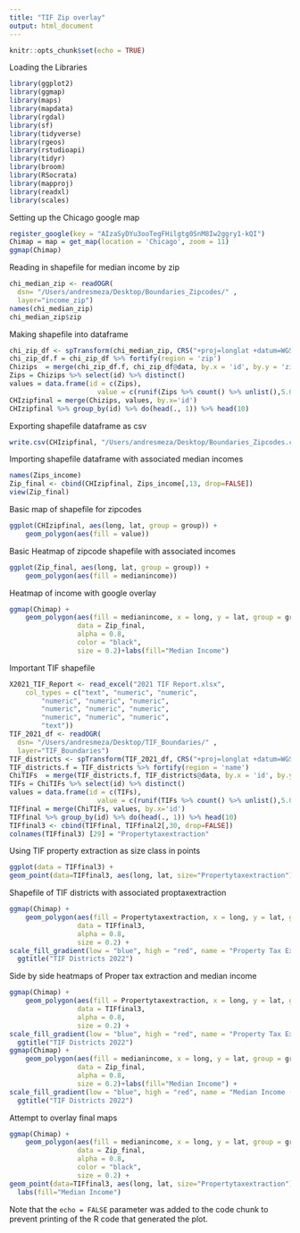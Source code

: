 ```yaml
---
title: "TIF Zip overlay"
output: html_document
---
```


```r
knitr::opts_chunk$set(echo = TRUE)
```

Loading the Libraries
```r
library(ggplot2)
library(ggmap)
library(maps)
library(mapdata)
library(rgdal)
library(sf)
library(tidyverse)
library(rgeos)
library(rstudioapi)
library(tidyr)
library(broom)
library(RSocrata)
library(mapproj)
library(readxl)
library(scales)
```

Setting up the Chicago google map
```r
register_google(key = "AIzaSyDYu3ooTegFHilgtg0SnM8Iw2ggry1-kQI")
Chimap = map = get_map(location = 'Chicago', zoom = 11)
ggmap(Chimap)
```


Reading in shapefile for median income by zip
```r
chi_median_zip <- readOGR( 
  dsn= "/Users/andresmeza/Desktop/Boundaries_Zipcodes/" , 
  layer="income_zip")
names(chi_median_zip)
chi_median_zip$zip
```

Making shapefile into dataframe
```r
chi_zip_df <- spTransform(chi_median_zip, CRS("+proj=longlat +datum=WGS84"))
chi_zip_df.f = chi_zip_df %>% fortify(region = 'zip')
Chizips  = merge(chi_zip_df.f, chi_zip_df@data, by.x = 'id', by.y = 'zip')
Zips = Chizips %>% select(id) %>% distinct()
values = data.frame(id = c(Zips),
                      value = c(runif(Zips %>% count() %>% unlist(),5.0, 25.0)))
CHIzipfinal = merge(Chizips, values, by.x='id')
CHIzipfinal %>% group_by(id) %>% do(head(., 1)) %>% head(10)
```

Exporting shapefile dataframe as csv
```r
write.csv(CHIzipfinal, "/Users/andresmeza/Desktop/Boundaries_Zipcodes.csv")
```

Importing shapefile dataframe with associated median incomes
```r
names(Zips_income)
Zip_final <- cbind(CHIzipfinal, Zips_income[,13, drop=FALSE])
view(Zip_final)
```

Basic map of shapefile for zipcodes
```r
ggplot(CHIzipfinal, aes(long, lat, group = group)) +
    geom_polygon(aes(fill = value))
```

Basic Heatmap of zipcode shapefile with associated incomes
```r
ggplot(Zip_final, aes(long, lat, group = group)) +
    geom_polygon(aes(fill = medianincome))
```

Heatmap of income with google overlay
```r
ggmap(Chimap) +
    geom_polygon(aes(fill = medianincome, x = long, y = lat, group = group),
                 data = Zip_final,
                 alpha = 0.8,
                 color = "black",
                 size = 0.2)+labs(fill="Median Income")
```

Important TIF shapefile
```r
X2021_TIF_Report <- read_excel("2021 TIF Report.xlsx", 
    col_types = c("text", "numeric", "numeric", 
        "numeric", "numeric", "numeric", 
        "numeric", "numeric", "numeric", 
        "numeric", "numeric", "numeric", 
        "text"))
TIF_2021_df <- readOGR( 
  dsn= "/Users/andresmeza/Desktop/TIF_Boundaries/" , 
  layer="TIF_Boundaries")
TIF_districts <- spTransform(TIF_2021_df, CRS("+proj=longlat +datum=WGS84"))
TIF_districts.f = TIF_districts %>% fortify(region = 'name')
ChiTIFs  = merge(TIF_districts.f, TIF_districts@data, by.x = 'id', by.y = 'name')
TIFs = ChiTIFs %>% select(id) %>% distinct()
values = data.frame(id = c(TIFs),
                      value = c(runif(TIFs %>% count() %>% unlist(),5.0, 25.0)))
TIFfinal = merge(ChiTIFs, values, by.x='id')
TIFfinal %>% group_by(id) %>% do(head(., 1)) %>% head(10)
TIFfinal3 <- cbind(TIFfinal, TIFfinal2[,30, drop=FALSE])
colnames(TIFfinal3) [29] = "Propertytaxextraction"
```

Using TIF property extraction as size class in points
```r
ggplot(data = TIFfinal3) + 
geom_point(data=TIFfinal3, aes(long, lat, size="Propertytaxextraction"), inherit.aes = FALSE, alpha = 0.5, size = 0.5,color="red") + coord_equal()
```

Shapefile of TIF districts with associated proptaxextraction
```r
ggmap(Chimap) +
    geom_polygon(aes(fill = Propertytaxextraction, x = long, y = lat, group = group),
                 data = TIFfinal3,
                 alpha = 0.8,
                 size = 0.2) +
scale_fill_gradient(low = "blue", high = "red", name = "Property Tax Extraction", labels = comma) + 
  ggtitle("TIF Districts 2022") 
```
Side by side heatmaps of Proper tax extraction and median income
```r
ggmap(Chimap) +
    geom_polygon(aes(fill = Propertytaxextraction, x = long, y = lat, group = group),
                 data = TIFfinal3,
                 alpha = 0.8,
                 size = 0.2) +
scale_fill_gradient(low = "blue", high = "red", name = "Property Tax Extraction ($)", labels = comma) + 
  ggtitle("TIF Districts 2022") 
ggmap(Chimap) +
    geom_polygon(aes(fill = medianincome, x = long, y = lat, group = group),
                 data = Zip_final,
                 alpha = 0.8,
                 size = 0.2)+labs(fill="Median Income") +
scale_fill_gradient(low = "blue", high = "red", name = "Median Income ($)", labels = comma) + 
  ggtitle("TIF Districts 2022")
```


Attempt to overlay final maps
```r
ggmap(Chimap) +
    geom_polygon(aes(fill = medianincome, x = long, y = lat, group = group),
                 data = Zip_final,
                 alpha = 0.8,
                 color = "black",
                 size = 0.2) +
geom_point(data=TIFfinal3, aes(long, lat, size="Propertytaxextraction"), inherit.aes = FALSE, alpha = 0.1, size = 0.5,color="red") + coord_equal()+
  labs(fill="Median Income")
```


Note that the `echo = FALSE` parameter was added to the code chunk to prevent printing of the R code that generated the plot.